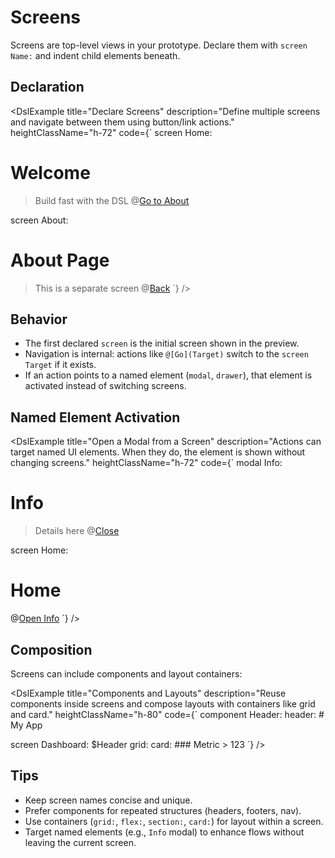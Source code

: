 
# Screens

Screens are top-level views in your prototype. Declare them with `screen Name:` and indent child elements beneath.

## Declaration

<DslExample
  title="Declare Screens"
  description="Define multiple screens and navigate between them using button/link actions."
  heightClassName="h-72"
  code={`
screen Home:
  # Welcome
  > Build fast with the DSL
  @[Go to About](About)

screen About:
  # About Page
  > This is a separate screen
  @[Back](Home)
  `}
/>

## Behavior

- The first declared `screen` is the initial screen shown in the preview.
- Navigation is internal: actions like `@[Go](Target)` switch to the `screen Target` if it exists.
- If an action points to a named element (`modal`, `drawer`), that element is activated instead of switching screens.

## Named Element Activation

<DslExample
  title="Open a Modal from a Screen"
  description="Actions can target named UI elements. When they do, the element is shown without changing screens."
  heightClassName="h-72"
  code={`
modal Info:
  # Info
  > Details here
  @[Close](close)

screen Home:
  # Home
  @[Open Info](Info)
  `}
/>

## Composition

Screens can include components and layout containers:

<DslExample
  title="Components and Layouts"
  description="Reuse components inside screens and compose layouts with containers like grid and card."
  heightClassName="h-80"
  code={`
component Header:
  header:
    # My App

screen Dashboard:
  $Header
  grid:
    card:
      ### Metric
      > 123
  `}
/>

## Tips

- Keep screen names concise and unique.
- Prefer components for repeated structures (headers, footers, nav).
- Use containers (`grid:`, `flex:`, `section:`, `card:`) for layout within a screen.
- Target named elements (e.g., `Info` modal) to enhance flows without leaving the current screen.
